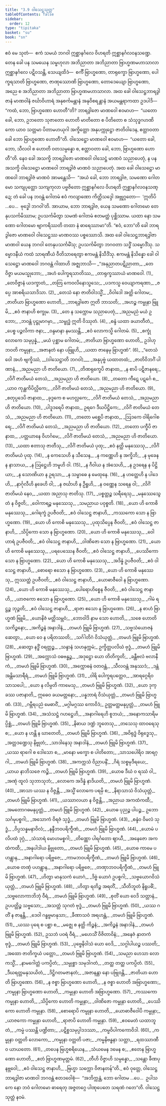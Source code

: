 ```yaml
---
title: "3.9 ဝါသေဋ္ဌသုတ္တ"
tableOfContents: false
sidebar:
  order: 12
type: "tipitaka"
basket: "su"
book: "sn"
---
```



<DynamicBreadcrumb />

<Paragraph number="716" book="sn">
ဧဝံ မေ သုတံ—  ဧကံ သမယံ ဘဂဝါ ဣစ္ဆာနင်္ဂလေ ဝိဟရတိ ဣစ္ဆာနင်္ဂလဝနသဏ္ဍေ. တေန ခေါ ပန သမယေန သမ္ဗဟုလာ အဘိညာတာ အဘိညာတာ ဗြာဟ္မဏမဟာသာလာ ဣစ္ဆာနင်္ဂလေ ပဋိဝသန္တိ, သေယျထိဒံ—  စင်္ကီ ဗြာဟ္မဏော, တာရုက္ခော ဗြာဟ္မဏော, ပေါက္ခရသာတိ ဗြာဟ္မဏော, ဇာဏုဿောဏိ ဗြာဟ္မဏော, တောဒေယျော ဗြာဟ္မဏော, အညေ စ အဘိညာတာ အဘိညာတာ ဗြာဟ္မဏမဟာသာလာ. အထ ခေါ ဝါသေဋ္ဌဘာရဒွါဇာနံ မာဏဝါနံ ဇင်္ဃာဝိဟာရံ အနုစင်္ကမန္တာနံ အနုဝိစရန္တာနံ အယမန္တရာကထာ ဥဒပါဒိ—  “ကထံ, ဘော, ဗြာဟ္မဏော ဟောတီ”တိ?
</Paragraph>

<Paragraph number="717" book="sn">
ဘာရဒွါဇော မာဏဝေါ ဧဝမာဟ—  “ယတော ခေါ, ဘော, ဥဘတော သုဇာတော ဟောတိ မာတိတော စ ပိတိတော စ သံသုဒ္ဓဂဟဏိကော ယာဝ သတ္တမာ ပိတာမဟယုဂါ အက္ခိတ္တော အနုပက္ကုဋ္ဌော ဇာတိဝါဒေန, ဧတ္တာဝတာ ခေါ ဘော ဗြာဟ္မဏော ဟောတီ”တိ.
</Paragraph>

<Paragraph number="718" book="sn">
ဝါသေဋ္ဌော မာဏဝေါ ဧဝမာဟ—  “ယတော ခေါ, ဘော, သီလဝါ စ ဟောတိ ဝတသမ္ပန္နော စ, ဧတ္တာဝတာ ခေါ, ဘော, ဗြာဟ္မဏော ဟောတီ”တိ. နေဝ ခေါ အသက္ခိ ဘာရဒွါဇော မာဏဝေါ ဝါသေဋ္ဌံ မာဏဝံ သညာပေတုံ, န ပန အသက္ခိ ဝါသေဋ္ဌော မာဏဝေါ ဘာရဒွါဇံ မာဏဝံ သညာပေတုံ.
</Paragraph>

<Paragraph number="719" book="sn">
အထ ခေါ ဝါသေဋ္ဌော မာဏဝေါ ဘာရဒွါဇံ မာဏဝံ အာမန္တေသိ—  “အယံ ခေါ, ဘော ဘာရဒွါဇ, သမဏော ဂေါတမော သကျပုတ္တော သကျကုလာ ပဗ္ဗဇိတော ဣစ္ဆာနင်္ဂလေ ဝိဟရတိ ဣစ္ဆာနင်္ဂလဝနသဏ္ဍေ; တံ ခေါ ပန ဘဝန္တံ ဂေါတမံ ဧဝံ ကလျာဏော ကိတ္တိသဒ္ဒေါ အဗ္ဘုဂ္ဂတော—  ‘ဣတိပိ …ပေ…  ဗုဒ္ဓေါ ဘဂဝါ’တိ. အာယာမ, ဘော ဘာရဒွါဇ, ယေန သမဏော ဂေါတမော တေနုပသင်္ကမိဿာမ; ဥပသင်္ကမိတွာ သမဏံ ဂေါတမံ ဧတမတ္ထံ ပုစ္ဆိဿာမ. ယထာ နော သမဏော ဂေါတမော ဗျာကရိဿတိ တထာ နံ ဓာရေဿာမာ”တိ. “ဧဝံ, ဘော”တိ ခေါ ဘာရဒွါဇော မာဏဝေါ ဝါသေဋ္ဌဿ မာဏဝဿ ပစ္စဿောသိ.
</Paragraph>

<Paragraph number="720" book="sn">
အထ ခေါ ဝါသေဋ္ဌဘာရဒွါဇာ မာဏဝါ ယေန ဘဂဝါ တေနုပသင်္ကမိံသု; ဥပသင်္ကမိတွာ ဘဂဝတာ သဒ္ဓိံ သမ္မောဒိံသု. သမ္မောဒနီယံ ကထံ သာရဏီယံ ဝီတိသာရေတွာ ဧကမန္တံ နိသီဒိံသု. ဧကမန္တံ နိသိန္နော ခေါ ဝါသေဋ္ဌော မာဏဝေါ ဘဂဝန္တံ ဂါထာဟိ အဇ္ဈဘာသိ—
</Paragraph>

<Division number="600" book="sn">

<Paragraph number="721" type="verses" book="sn">
_“အနုညာတပဋိညာတာ,_  
_တေဝိဇ္ဇာ မယမသ္မုဘော;_  
_အဟံ ပေါက္ခရသာတိဿ,_  
_တာရုက္ခဿာယံ မာဏဝေါ. (1)_  

</Paragraph>

</Division>
<Division number="601" book="sn">

<Paragraph number="722" type="verses" book="sn">
_တေဝိဇ္ဇာနံ ယဒက္ခာတံ,_  
_တတြ ကေဝလိနောသ္မသေ;_  
_ပဒကသ္မ ဝေယျာကရဏာ,_  
_ဇပ္ပေ အာစရိယသာဒိသာ. (2)_  

</Paragraph>

</Division>
<Division number="602" book="sn">

<Paragraph number="723" type="verses" book="sn">
_တေသံ နော ဇာတိဝါဒသ္မိံ,_  
_ဝိဝါဒေါ အတ္ထိ ဂေါတမ;_  
_ဇာတိယာ ဗြာဟ္မဏော ဟောတိ,_  
_ဘာရဒွါဇော ဣတိ ဘာသတိ;_  
_အဟဉ္စ ကမ္မုနာ ဗြူမိ,_  
_ဧဝံ ဇာနာဟိ စက္ခုမ. (3)_  

</Paragraph>

</Division>
<Division number="603" book="sn">

<Paragraph number="724" type="verses" book="sn">
_တေ န သက္ကောမ သညာပေတုံ,_  
_အညမညံ မယံ ဥဘော;_  
_ဘဝန္တံ ပုဋ္ဌုမာဂမှာ,_  
_သမ္ဗုဒ္ဓံ ဣတိ ဝိဿုတံ. (4)_  

</Paragraph>

</Division>
<Division number="604" book="sn">

<Paragraph number="725" type="verses" book="sn">
_စန္ဒံ ယထာ ခယာတီတံ,_  
_ပေစ္စ ပဉ္ဇလိကာ ဇနာ;_  
_ဝန္ဒမာနာ နမဿန္တိ,_  
_ဧဝံ လောကသ္မိ ဂေါတမံ. (5)_  

</Paragraph>

</Division>
<Division number="605" book="sn">

<Paragraph number="726" type="verses" book="sn">
_စက္ခုံ လောကေ သမုပ္ပန္နံ,_  
_မယံ ပုစ္ဆာမ ဂေါတမံ;_  
_ဇာတိယာ ဗြာဟ္မဏော ဟောတိ,_  
ဥဒါဟု ဘဝတိ ကမ္မုနာ;_  
_အဇာနတံ နော ပဗြူဟိ,_  
_ယထာ ဇာနေမု ဗြာဟ္မဏံ”. (6)_  

</Paragraph>

</Division>
<Division number="606" book="sn">

<Paragraph number="727" type="verses" book="sn">
_“တေသံ ဝေါ အဟံ ဗျက္ခိဿံ, __(ဝါသေဋ္ဌာတိ ဘဂဝါ)___  
_အနုပုဗ္ဗံ ယထာတထံ;_  
_ဇာတိဝိဘင်္ဂံ ပါဏာနံ,_  
_အညမညာ ဟိ ဇာတိယော. (7)_  

</Paragraph>

</Division>
<Division number="607" book="sn">

<Paragraph number="728" type="verses" book="sn">
_တိဏရုက္ခေပိ ဇာနာထ,_  
_န စာပိ ပဋိဇာနရေ;_  
_လိင်္ဂံ ဇာတိမယံ တေသံ,_  
_အညမညာ ဟိ ဇာတိယော. (8)_  

</Paragraph>

</Division>
<Division number="608" book="sn">

<Paragraph number="729" type="verses" book="sn">
_တတော ကီဋေ ပဋင်္ဂေ စ,_  
_ယာဝ ကုန္ထကိပိလ္လိကေ;_  
_လိင်္ဂံ ဇာတိမယံ တေသံ,_  
_အညမညာ ဟိ ဇာတိယော. (9)_  

</Paragraph>

</Division>
<Division number="609" book="sn">

<Paragraph number="730" type="verses" book="sn">
_စတုပ္ပဒေပိ ဇာနာထ,_  
_ခုဒ္ဒကေ စ မဟလ္လကေ;_  
_လိင်္ဂံ ဇာတိမယံ တေသံ,_  
_အညမညာ ဟိ ဇာတိယော. (10)_  

</Paragraph>

</Division>
<Division number="610" book="sn">

<Paragraph number="731" type="verses" book="sn">
_ပါဒူဒရေပိ ဇာနာထ,_  
ဥရဂေ ဒီဃပိဋ္ဌိကေ;_  
_လိင်္ဂံ ဇာတိမယံ တေသံ,_  
_အညမညာ ဟိ ဇာတိယော. (11)_  

</Paragraph>

</Division>
<Division number="611" book="sn">

<Paragraph number="732" type="verses" book="sn">
_တတော မစ္ဆေပိ ဇာနာထ,_  
_ဩဒကေ ဝါရိဂေါစရေ;_  
_လိင်္ဂံ ဇာတိမယံ တေသံ,_  
_အညမညာ ဟိ ဇာတိယော. (12)_  

</Paragraph>

</Division>
<Division number="612" book="sn">

<Paragraph number="733" type="verses" book="sn">
_တတော ပက္ခီပိ ဇာနာထ,_  
_ပတ္တယာနေ ဝိဟင်္ဂမေ;_  
_လိင်္ဂံ ဇာတိမယံ တေသံ,_  
_အညမညာ ဟိ ဇာတိယော. (13)_  

</Paragraph>

</Division>
<Division number="613" book="sn">

<Paragraph number="734" type="verses" book="sn">
_ယထာ ဧတာသု ဇာတီသု,_  
_လိင်္ဂံ ဇာတိမယံ ပုထု;_  
_ဧဝံ နတ္ထိ မနုဿေသု,_  
_လိင်္ဂံ ဇာတိမယံ ပုထု. (14)_  

</Paragraph>

</Division>
<Division number="614" book="sn">

<Paragraph number="735" type="verses" book="sn">
_န ကေသေဟိ န သီသေန,_  
_န ကဏ္ဏေဟိ န အက္ခိဘိ;_  
_န မုခေန န နာသာယ,_  
_န ဩဋ္ဌေဟိ ဘမူဟိ ဝါ. (15)_  

</Paragraph>

</Division>
<Division number="615" book="sn">

<Paragraph number="736" type="verses" book="sn">
_န ဂီဝါယ န အံသေဟိ,_  
_န ဥဒရေန န ပိဋ္ဌိယာ;_  
_န သောဏိယာ န ဥရသာ,_  
_န သမ္ဗာဓေ န မေထုနေ. (16)_  

</Paragraph>

</Division>
<Division number="616" book="sn">

<Paragraph number="737" type="verses" book="sn">
_န ဟတ္ထေဟိ န ပါဒေဟိ,_  
_နာင်္ဂုလီဟိ နခေဟိ ဝါ;_  
_န ဇင်္ဃာဟိ န ဦရူဟိ,_  
_န ဝဏ္ဏေန သရေန ဝါ;_  
_လိင်္ဂံ ဇာတိမယံ နေဝ,_  
_ယထာ အညာသု ဇာတိသု. (17)_  

</Paragraph>

</Division>
<Division number="617" book="sn">

<Paragraph number="738" type="verses" book="sn">
_ပစ္စတ္တဉ္စ သရီရေသု,_  
_မနုဿေသွေတံ န ဝိဇ္ဇတိ;_  
_ဝေါကာရဉ္စ မနုဿေသု,_  
_သမညာယ ပဝုစ္စတိ. (18)_  

</Paragraph>

</Division>
<Division number="618" book="sn">

<Paragraph number="739" type="verses" book="sn">
_ယော ဟိ ကောစိ မနုဿေသု,_  
_ဂေါရက္ခံ ဥပဇီဝတိ;_  
_ဧဝံ ဝါသေဋ္ဌ ဇာနာဟိ,_  
_ကဿကော သော န ဗြာဟ္မဏော. (19)_  

</Paragraph>

</Division>
<Division number="619" book="sn">

<Paragraph number="740" type="verses" book="sn">
_ယော ဟိ ကောစိ မနုဿေသု,_  
_ပုထုသိပ္ပေန ဇီဝတိ;_  
_ဧဝံ ဝါသေဋ္ဌ ဇာနာဟိ,_  
_သိပ္ပိကော သော န ဗြာဟ္မဏော. (20)_  

</Paragraph>

</Division>
<Division number="620" book="sn">

<Paragraph number="741" type="verses" book="sn">
_ယော ဟိ ကောစိ မနုဿေသု,_  
_ဝေါဟာရံ ဥပဇီဝတိ;_  
_ဧဝံ ဝါသေဋ္ဌ ဇာနာဟိ,_  
_ဝါဏိဇော သော န ဗြာဟ္မဏော. (21)_  

</Paragraph>

</Division>
<Division number="621" book="sn">

<Paragraph number="742" type="verses" book="sn">
_ယော ဟိ ကောစိ မနုဿေသု,_  
_ပရပေဿေန ဇီဝတိ;_  
_ဧဝံ ဝါသေဋ္ဌ ဇာနာဟိ,_  
_ပေဿိကော သော န ဗြာဟ္မဏော. (22)_  

</Paragraph>

</Division>
<Division number="622" book="sn">

<Paragraph number="743" type="verses" book="sn">
_ယော ဟိ ကောစိ မနုဿေသု,_  
_အဒိန္နံ ဥပဇီဝတိ;_  
_ဧဝံ ဝါသေဋ္ဌ ဇာနာဟိ,_  
_စောရော ဧသော န ဗြာဟ္မဏော. (23)_  

</Paragraph>

</Division>
<Division number="623" book="sn">

<Paragraph number="744" type="verses" book="sn">
_ယော ဟိ ကောစိ မနုဿေသု,_  
ဣဿတ္ထံ ဥပဇီဝတိ;_  
_ဧဝံ ဝါသေဋ္ဌ ဇာနာဟိ,_  
_ယောဓာဇီဝေါ န ဗြာဟ္မဏော. (24)_  

</Paragraph>

</Division>
<Division number="624" book="sn">

<Paragraph number="745" type="verses" book="sn">
_ယော ဟိ ကောစိ မနုဿေသု,_  
_ပေါရောဟိစ္စေန ဇီဝတိ;_  
_ဧဝံ ဝါသေဋ္ဌ ဇာနာဟိ,_  
_ယာဇကော ဧသော န ဗြာဟ္မဏော. (25)_  

</Paragraph>

</Division>
<Division number="625" book="sn">

<Paragraph number="746" type="verses" book="sn">
_ယော ဟိ ကောစိ မနုဿေသု,_  
_ဂါမံ ရဋ္ဌဉ္စ ဘုဉ္ဇတိ;_  
_ဧဝံ ဝါသေဋ္ဌ ဇာနာဟိ,_  
_ရာဇာ ဧသော န ဗြာဟ္မဏော. (26)_  

</Paragraph>

</Division>
<Division number="626" book="sn">

<Paragraph number="747" type="verses" book="sn">
_န စာဟံ ဗြာဟ္မဏံ ဗြူမိ,_  
_ယောနိဇံ မတ္တိသမ္ဘဝံ;_  
_ဘောဝါဒိ နာမ သော ဟောတိ,_  
_သစေ ဟောတိ သကိဉ္စနော;_  
_အကိဉ္စနံ အနာဒါနံ,_  
_တမဟံ ဗြူမိ ဗြာဟ္မဏံ. (27)_  

</Paragraph>

</Division>
<Division number="627" book="sn">

<Paragraph number="748" type="verses" book="sn">
_သဗ္ဗသံယောဇနံ ဆေတွာ,_  
_ယော ဝေ န ပရိတဿတိ;_  
_သင်္ဂါတိဂံ ဝိသံယုတ္တံ,_  
_တမဟံ ဗြူမိ ဗြာဟ္မဏံ. (28)_  

</Paragraph>

</Division>
<Division number="628" book="sn">

<Paragraph number="749" type="verses" book="sn">
_ဆေတွာ နဒ္ဓိံ ဝရတ္တဉ္စ,_  
_သန္ဒာနံ သဟနုက္ကမံ;_  
ဥက္ခိတ္တပလိဃံ ဗုဒ္ဓံ,_  
_တမဟံ ဗြူမိ ဗြာဟ္မဏံ. (29)_  

</Paragraph>

</Division>
<Division number="629" book="sn">

<Paragraph number="750" type="verses" book="sn">
_အက္ကောသံ ဝဓဗန္ဓဉ္စ,_  
_အဒုဋ္ဌော ယော တိတိက္ခတိ;_  
_ခန္တီဗလံ ဗလာနီကံ,_  
_တမဟံ ဗြူမိ ဗြာဟ္မဏံ. (30)_  

</Paragraph>

</Division>
<Division number="630" book="sn">

<Paragraph number="751" type="verses" book="sn">
_အက္ကောဓနံ ဝတဝန္တံ,_  
_သီလဝန္တံ အနုဿဒံ;_  
_ဒန္တံ အန္တိမသာရီရံ,_  
_တမဟံ ဗြူမိ ဗြာဟ္မဏံ. (31)_  

</Paragraph>

</Division>
<Division number="631" book="sn">

<Paragraph number="752" type="verses" book="sn">
_ဝါရိ ပေါက္ခရပတ္တေဝ,_  
_အာရဂ္ဂေရိဝ သာသပေါ;_  
_ယော န လိမ္ပတိ ကာမေသု,_  
_တမဟံ ဗြူမိ ဗြာဟ္မဏံ. (32)_  

</Paragraph>

</Division>
<Division number="632" book="sn">

<Paragraph number="753" type="verses" book="sn">
_ယော ဒုက္ခဿ ပဇာနာတိ,_  
ဣဓေဝ ခယမတ္တနော;_  
_ပန္နဘာရံ ဝိသံယုတ္တံ,_  
_တမဟံ ဗြူမိ ဗြာဟ္မဏံ. (33)_  

</Paragraph>

</Division>
<Division number="633" book="sn">

<Paragraph number="754" type="verses" book="sn">
_ဂမ္ဘီရပညံ မေဓာဝိံ,_  
_မဂ္ဂါမဂ္ဂဿ ကောဝိဒံ;_  
ဥတ္တမတ္ထမနုပ္ပတ္တံ,_  
_တမဟံ ဗြူမိ ဗြာဟ္မဏံ. (34)_  

</Paragraph>

</Division>
<Division number="634" book="sn">

<Paragraph number="755" type="verses" book="sn">
_အသံသဋ္ဌံ ဂဟဋ္ဌေဟိ,_  
_အနာဂါရေဟိ စူဘယံ;_  
_အနောကသာရိမပ္ပိစ္ဆံ,_  
_တမဟံ ဗြူမိ ဗြာဟ္မဏံ. (35)_  

</Paragraph>

</Division>
<Division number="635" book="sn">

<Paragraph number="756" type="verses" book="sn">
_နိဓာယ ဒဏ္ဍံ ဘူတေသု,_  
_တသေသု ထာဝရေသု စ;_  
_ယော န ဟန္တိ န ဃာတေတိ,_  
_တမဟံ ဗြူမိ ဗြာဟ္မဏံ. (36)_  

</Paragraph>

</Division>
<Division number="636" book="sn">

<Paragraph number="757" type="verses" book="sn">
_အဝိရုဒ္ဓံ ဝိရုဒ္ဓေသု,_  
_အတ္တဒဏ္ဍေသု နိဗ္ဗုတံ;_  
_သာဒါနေသု အနာဒါနံ,_  
_တမဟံ ဗြူမိ ဗြာဟ္မဏံ. (37)_  

</Paragraph>

</Division>
<Division number="637" book="sn">

<Paragraph number="758" type="verses" book="sn">
_ယဿ ရာဂေါ စ ဒေါသော စ,_  
_မာနော မက္ခော စ ပါတိတော;_  
_သာသပေါရိဝ အာရဂ္ဂါ,_  
_တမဟံ ဗြူမိ ဗြာဟ္မဏံ. (38)_  

</Paragraph>

</Division>
<Division number="638" book="sn">

<Paragraph number="759" type="verses" book="sn">
_အကက္ကသံ ဝိညာပနိံ,_  
_ဂိရံ သစ္စမုဒီရယေ;_  
_ယာယ နာဘိသဇေ ကဉ္စိ,_  
_တမဟံ ဗြူမိ ဗြာဟ္မဏံ. (39)_  

</Paragraph>

</Division>
<Division number="639" book="sn">

<Paragraph number="760" type="verses" book="sn">
_ယောဓ ဒီဃံ ဝ ရဿံ ဝါ,_  
_အဏုံ ထူလံ သုဘာသုဘံ;_  
_လောကေ အဒိန္နံ နာဒိယတိ,_  
_တမဟံ ဗြူမိ ဗြာဟ္မဏံ. (40)_  

</Paragraph>

</Division>
<Division number="640" book="sn">

<Paragraph number="761" type="verses" book="sn">
_အာသာ ယဿ န ဝိဇ္ဇန္တိ,_  
_အသ္မိံ လောကေ ပရမှိ စ;_  
_နိရာသာသံ ဝိသံယုတ္တံ,_  
_တမဟံ ဗြူမိ ဗြာဟ္မဏံ. (41)_  

</Paragraph>

</Division>
<Division number="641" book="sn">

<Paragraph number="762" type="verses" book="sn">
_ယဿာလယာ န ဝိဇ္ဇန္တိ,_  
_အညာယ အကထံကထီ;_  
_အမတောဂဓမနုပ္ပတ္တံ,_  
_တမဟံ ဗြူမိ ဗြာဟ္မဏံ. (42)_  

</Paragraph>

</Division>
<Division number="642" book="sn">

<Paragraph number="763" type="verses" book="sn">
_ယောဓ ပုညဉ္စ ပါပဉ္စ,_  
ဥဘော သင်္ဂမုပစ္စဂါ;_  
_အသောကံ ဝိရဇံ သုဒ္ဓံ,_  
_တမဟံ ဗြူမိ ဗြာဟ္မဏံ. (43)_  

</Paragraph>

</Division>
<Division number="643" book="sn">

<Paragraph number="764" type="verses" book="sn">
_စန္ဒံဝ ဝိမလံ သုဒ္ဓံ,_  
_ဝိပ္ပသန္နမနာဝိလံ;_  
_နန္ဒီဘဝပရိက္ခီဏံ,_  
_တမဟံ ဗြူမိ ဗြာဟ္မဏံ. (44)_  

</Paragraph>

</Division>
<Division number="644" book="sn">

<Paragraph number="765" type="verses" book="sn">
_ယောမံ ပလိပထံ ဒုဂ္ဂံ,_  
_သံသာရံ မောဟမစ္စဂါ;_  
_တိဏ္ဏော ပါရင်္ဂတော ဈာယီ,_  
_အနေဇော အကထံကထီ;_  
_အနုပါဒါယ နိဗ္ဗုတော,_  
_တမဟံ ဗြူမိ ဗြာဟ္မဏံ. (45)_  

</Paragraph>

</Division>
<Division number="645" book="sn">

<Paragraph number="766" type="verses" book="sn">
_ယောဓ ကာမေ ပဟန္တွာန,_  
_အနာဂါရော ပရိဗ္ဗဇေ;_  
_ကာမဘဝပရိက္ခီဏံ,_  
_တမဟံ ဗြူမိ ဗြာဟ္မဏံ. (46)_  

</Paragraph>

</Division>
<Division number="646" book="sn">

<Paragraph number="767" type="verses" book="sn">
_ယောဓ တဏှံ ပဟန္တွာန,_  
_အနာဂါရော ပရိဗ္ဗဇေ;_  
_တဏှာဘဝပရိက္ခီဏံ,_  
_တမဟံ ဗြူမိ ဗြာဟ္မဏံ. (47)_  

</Paragraph>

</Division>
<Division number="647" book="sn">

<Paragraph number="768" type="verses" book="sn">
_ဟိတွာ မာနုသကံ ယောဂံ,_  
_ဒိဗ္ဗံ ယောဂံ ဥပစ္စဂါ;_  
_သဗ္ဗယောဂဝိသံယုတ္တံ,_  
_တမဟံ ဗြူမိ ဗြာဟ္မဏံ. (48)_  

</Paragraph>

</Division>
<Division number="648" book="sn">

<Paragraph number="769" type="verses" book="sn">
_ဟိတွာ ရတိဉ္စ အရတိံ,_  
_သီတိဘူတံ နိရူပဓိံ;_  
_သဗ္ဗလောကာဘိဘုံ ဝီရံ,_  
_တမဟံ ဗြူမိ ဗြာဟ္မဏံ. (49)_  

</Paragraph>

</Division>
<Division number="649" book="sn">

<Paragraph number="770" type="verses" book="sn">
_စုတိံ ယော ဝေဒိ သတ္တာနံ,_  
ဥပပတ္တိဉ္စ သဗ္ဗသော;_  
_အသတ္တံ သုဂတံ ဗုဒ္ဓံ,_  
_တမဟံ ဗြူမိ ဗြာဟ္မဏံ. (50)_  

</Paragraph>

</Division>
<Division number="650" book="sn">

<Paragraph number="771" type="verses" book="sn">
_ယဿ ဂတိံ န ဇာနန္တိ,_  
_ဒေဝါ ဂန္ဓဗ္ဗမာနုသာ;_  
_ခီဏာသဝံ အရဟန္တံ,_  
_တမဟံ ဗြူမိ ဗြာဟ္မဏံ. (51)_  

</Paragraph>

</Division>
<Division number="651" book="sn">

<Paragraph number="772" type="verses" book="sn">
_ယဿ ပုရေ စ ပစ္ဆာ စ,_  
_မဇ္ဈေ စ နတ္ထိ ကိဉ္စနံ;_  
_အကိဉ္စနံ အနာဒါနံ,_  
_တမဟံ ဗြူမိ ဗြာဟ္မဏံ. (52)_  

</Paragraph>

</Division>
<Division number="652" book="sn">

<Paragraph number="773" type="verses" book="sn">
ဥသဘံ ပဝရံ ဝီရံ,_  
_မဟေသိံ ဝိဇိတာဝိနံ;_  
_အနေဇံ နှာတကံ ဗုဒ္ဓံ,_  
_တမဟံ ဗြူမိ ဗြာဟ္မဏံ. (53)_  

</Paragraph>

</Division>
<Division number="653" book="sn">

<Paragraph number="774" type="verses" book="sn">
_ပုဗ္ဗေနိဝါသံ ယော ဝေဒိ,_  
_သဂ္ဂါပါယဉ္စ ပဿတိ;_  
_အထော ဇာတိက္ခယံ ပတ္တော,_  
_တမဟံ ဗြူမိ ဗြာဟ္မဏံ. (54)_  

</Paragraph>

</Division>
<Division number="654" book="sn">

<Paragraph number="775" type="verses" book="sn">
_သမညာ ဟေသာ လောကသ္မိံ,_  
_နာမဂေါတ္တံ ပကပ္ပိတံ;_  
_သမ္မုစ္စာ သမုဒါဂတံ,_  
_တတ္ထ တတ္ထ ပကပ္ပိတံ. (55)_  

</Paragraph>

</Division>
<Division number="655" book="sn">

<Paragraph number="776" type="verses" book="sn">
_ဒီဃရတ္တမနုသယိတံ,_  
_ဒိဋ္ဌိဂတမဇာနတံ;_  
_အဇာနန္တာ နော ပဗြုဝန္တိ,_  
_ဇာတိယာ ဟောတိ ဗြာဟ္မဏော. (56)_  

</Paragraph>

</Division>
<Division number="656" book="sn">

<Paragraph number="777" type="verses" book="sn">
_န ဇစ္စာ ဗြာဟ္မဏော ဟောတိ,_  
_န ဇစ္စာ ဟောတိ အဗြာဟ္မဏော;_  
_ကမ္မုနာ ဗြာဟ္မဏော ဟောတိ,_  
_ကမ္မုနာ ဟောတိ အဗြာဟ္မဏော. (57)_  

</Paragraph>

</Division>
<Division number="657" book="sn">

<Paragraph number="778" type="verses" book="sn">
_ကဿကော ကမ္မုနာ ဟောတိ,_  
_သိပ္ပိကော ဟောတိ ကမ္မုနာ;_  
_ဝါဏိဇော ကမ္မုနာ ဟောတိ,_  
_ပေဿိကော ဟောတိ ကမ္မုနာ. (58)_  

</Paragraph>

</Division>
<Division number="658" book="sn">

<Paragraph number="779" type="verses" book="sn">
_စောရောပိ ကမ္မုနာ ဟောတိ,_  
_ယောဓာဇီဝေါပိ ကမ္မုနာ;_  
_ယာဇကော ကမ္မုနာ ဟောတိ,_  
_ရာဇာပိ ဟောတိ ကမ္မုနာ. (59)_  

</Paragraph>

</Division>
<Division number="659" book="sn">

<Paragraph number="780" type="verses" book="sn">
_ဧဝမေတံ ယထာဘူတံ,_  
_ကမ္မံ ပဿန္တိ ပဏ္ဍိတာ;_  
_ပဋိစ္စသမုပ္ပါဒဒဿာ,_  
_ကမ္မဝိပါကကောဝိဒါ. (60)_  

</Paragraph>

</Division>
<Division number="660" book="sn">

<Paragraph number="781" type="verses" book="sn">
_ကမ္မုနာ ဝတ္တတိ လောကော,_  
_ကမ္မုနာ ဝတ္တတိ ပဇာ;_  
_ကမ္မနိဗန္ဓနာ သတ္တာ,_  
_ရထဿာဏီဝ ယာယတော. (61)_  

</Paragraph>

</Division>
<Division number="661" book="sn">

<Paragraph number="782" type="verses" book="sn">
_တပေန ဗြဟ္မစရိယေန,_  
_သံယမေန ဒမေန စ;_  
_ဧတေန ဗြာဟ္မဏော ဟောတိ,_  
_ဧတံ ဗြာဟ္မဏမုတ္တမံ. (62)_  

</Paragraph>

</Division>
<Division number="662" book="sn">

<Paragraph number="783" type="verses" book="sn">
_တီဟိ ဝိဇ္ဇာဟိ သမ္ပန္နော,_  
_သန္တော ခီဏပုနဗ္ဘဝေါ;_  
_ဧဝံ ဝါသေဋ္ဌ ဇာနာဟိ,_  
_ဗြဟ္မာ သက္ကော ဝိဇာနတန်”တိ._  

</Paragraph>

<Paragraph number="784" book="sn">
ဧဝံ ဝုတ္တေ, ဝါသေဋ္ဌဘာရဒွါဇာ မာဏဝါ ဘဂဝန္တံ ဧတဒဝေါစုံ—  “အဘိက္ကန္တံ, ဘော ဂေါတမ …ပေ…  ဥပါသကေ နော ဘဝံ ဂေါတမော ဓာရေတု အဇ္ဇတဂ္ဂေ ပါဏုပေတေ သရဏံ ဂတေ”တိ.

</Paragraph>
</Division>

<Paragraph number="785" type="center" book="sn">
ဝါသေဋ္ဌသုတ္တံ နဝမံ.
</Paragraph>